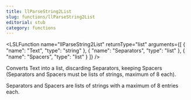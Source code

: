 ```yaml
---
title: llParseString2List
slug: functions/llParseString2List
editorial: stub
category: functions
---
```


<LSLFunction
	name="llParseString2List"
	returnType="list"
	arguments={[
	{
		"name": "Text",
		"type": "string"
	},
	{
		"name": "Separators",
		"type": "list"
	},
	{
		"name": "Spacers",
		"type": "list"
	}
]}
/>

Converts Text into a list, discarding Separators, keeping Spacers (Separators and Spacers must be lists of strings, maximum of 8 each).

Separators and Spacers are lists of strings with a maximum of 8 entries each.
